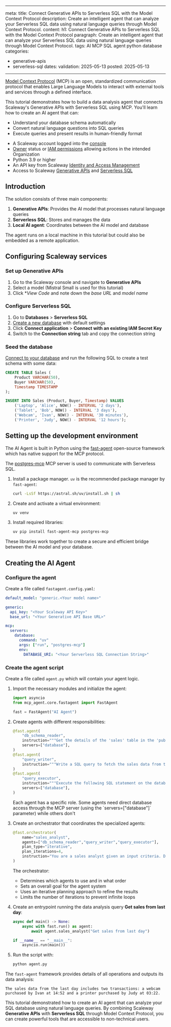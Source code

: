 
---
meta:
  title: Connect Generative APIs to Serverless SQL with the Model Context Protocol 
  description: Create an intelligent agent that can analyze your Serverless SQL data using natural language queries through Model Context Protocol.
content:
  h1: Connect Generative APIs to Serverless SQL with the Model Context Protocol 
  paragraph: Create an intelligent agent that can analyze your Serverless SQL data using natural language queries through Model Context Protocol.
tags: AI MCP SQL agent python database
categories:
  - generative-apis
  - serverless-sql
dates:
  validation: 2025-05-13
  posted: 2025-05-13
---

[Model Context Protocol](https://modelcontextprotocol.io/introduction) (MCP) is an open, standardized communication protocol that enables Large Language Models to interact with external tools and services through a defined interface. 

This tutorial demonstrates how to build a data analysis agent that connects Scaleway's Generative APIs with Serverless SQL using MCP. You'll learn how to create an AI agent that can:
- Understand your database schema automatically
- Convert natural language questions into SQL queries
- Execute queries and present results in human-friendly format

<Macro id="requirements" />

- A Scaleway account logged into the [console](https://console.scaleway.com)
- [Owner](/iam/concepts/#owner) status or [IAM permissions](/iam/concepts/#permission) allowing actions in the intended Organization
- Python 3.9 or higher
- An API key from Scaleway [Identity and Access Management](/iam/)
- Access to Scaleway [Generative APIs](/generative-apis/quickstart/) and [Serverless SQL](/serverless-sql/quickstart/)

## Introduction

The solution consists of three main components:

1. **Generative APIs**: Provides the AI model that processes natural language queries
2. **Serverless SQL**: Stores and manages the data
3. **Local AI agent**: Coordinates between the AI model and database

<Message type="note">
  The agent runs on a local machine in this tutorial but could also be embedded as a remote application.
</Message>

## Configuring Scaleway services

### Set up Generative APIs

1. Go to the Scaleway console and navigate to **Generative APIs**
2. Select a model (Mistral Small is used for this tutorial)
3. Click **View Code* and note down the *base URL* and *model name*

### Configure Serverless SQL

1. Go to **Databases** > **Serverless SQL**
2. [Create a new database](/serverless-sql-databases/how-to/create-a-database/) with default settings
3. Click **Connect application** > **Connect with an existing IAM Secret Key**
4. Switch to the **Connection string** tab and copy the connection string

### Seed the database

[Connect to your database](/serverless-sql-databases/how-to/connect-to-a-database/) and run the following SQL to create a test schema with some data:

```sql
CREATE TABLE Sales (
    Product VARCHAR(50),
    Buyer VARCHAR(50),
    Timestamp TIMESTAMP
);

INSERT INTO Sales (Product, Buyer, Timestamp) VALUES
    ('Laptop', 'Alice', NOW() - INTERVAL '2 days'),
    ('Tablet', 'Bob', NOW() - INTERVAL '3 days'),
    ('Webcam', 'Ivan', NOW() - INTERVAL '30 minutes'),
    ('Printer', 'Judy', NOW() - INTERVAL '12 hours');
```

## Setting up the development environment

The AI Agent is built in Python using the [fast-agent](https://github.com/evalstate/fast-agent) open-source framework which has native support for the MCP protocol.

The [postgres-mcp](https://github.com/crystaldba/postgres-mcp) MCP server is used to communicate with Serverless SQL.

1. Install a package manager. `uv` is the recommended package manager by `fast-agent`:
    ```bash
    curl -LsSf https://astral.sh/uv/install.sh | sh
    ```

2. Create and activate a virtual environment:
    ```bash
    uv venv
    ```

3. Install required libraries:
    ```bash
    uv pip install fast-agent-mcp postgres-mcp
    ```

These libraries work together to create a secure and efficient bridge between the AI model and your database.

## Creating the AI Agent

### Configure the agent

Create a file called `fastagent.config.yaml`:

```yaml
default_model: "generic.<Your model name>"

generic:
  api_key: "<Your Scaleway API Key>"
  base_url: "<Your Generative API Base URL>"

mcp:
  servers:
    database:
      command: "uv" 
      args: ["run", "postgres-mcp"]
      env:
        DATABASE_URI: "<Your Serverless SQL Connection String>"
```

### Create the agent script

Create a file called `agent.py` which will contain your agent logic.

1. Import the necessary modules and initialize the agent:
    ```python
    import asyncio
    from mcp_agent.core.fastagent import FastAgent

    fast = FastAgent("AI Agent")
    ```

2. Create agents with different responsibilities:
    ```python
    @fast.agent(
        "db_schema_reader",
        instruction="""Get the details of the 'sales' table in the 'public' schema of the database, which contains the sales data. Only return the column names and types.""",
        servers=["database"],
    )
    @fast.agent(
        "query_writer",
        instruction="""Write a SQL query to fetch the sales data from the database (sales table) given the input constraint. Only return the SQL query, no other text."""
    )
    @fast.agent(
        "query_executor",
        instruction="""Execute the following SQL statement on the database and write the results in JSON format""",
        servers=["database"],
    )
    ```

    <Message type="note">
    Each agent has a specific role. Some agents need direct database access through the MCP server (using the `servers=["database"]` parameter) while others don't
    </Message>

3. Create an orchestrator that coordinates the specialized agents:
    ```python
    @fast.orchestrator(
        name="sales_analyst",
        agents=["db_schema_reader","query_writer","query_executor"],
        plan_type="iterative",
        plan_iterations=4,
        instruction="You are a sales analyst given an input criteria. Describe the corresponding sales data from the database in one sentence."
    )
    ```
    The orchestrator:
    - Determines which agents to use and in what order
    - Sets an overall goal for the agent system
    - Uses an iterative planning approach to refine the results
    - Limits the number of iterations to prevent infinite loops

4. Create an entrypoint running the data analysis query **Get sales from last day**: 
    ```python
    async def main() -> None:
        async with fast.run() as agent:
            await agent.sales_analyst("Get sales from last day")

    if __name__ == "__main__":
        asyncio.run(main())
    ```

5. Run the script with:
   ```bash
   python agent.py
   ```

The `fast-agent` framework provides details of all operations and outputs its data analysis:

    The sales data from the last day includes two transactions: a webcam purchased by Ivan at 14:52 and a printer purchased by Judy at 03:22. 


This tutorial demonstrated how to create an AI agent that can analyze your SQL database using natural language queries. By combining Scaleway **Generative APIs** with **Serverless SQL** through Model Context Protocol, you can create powerful tools that are accessible to non-technical users.
